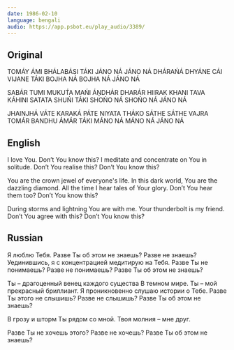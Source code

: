 ```yaml
---
date: 1986-02-10
language: bengali
audio: https://app.psbot.eu/play_audio/3389/
---
```


## Original

TOMÁY ÁMI BHÁLABÁSI
TÁKI JÁNO NÁ JÁNO NÁ
DHÁRAŃÁ DHYÁNE CÁI VIJANE
TÁKI BOJHA NÁ BOJHA NÁ
JÁNO NÁ

SABÁR TUMI MUKUT́A MAŃI
ÁṊDHÁR DHARÁR HIIRAK KHANI
TAVA KÁHINI SATATA SHUŃI
TÁKI SHOŃO NÁ SHOŃO NÁ
JÁNO NÁ

JHAINJHÁ VÁTE KARAKÁ PÁTE
NIYATA THÁKO SÁTHE SÁTHE
VAJRA TOMÁR BANDHU ÁMÁR
TÁKI MÁNO NÁ MÁNO NÁ
JÁNO NÁ

## English

I love You.
Don’t You know this?
I meditate and concentrate on You in solitude.
Don’t You realise this?
Don’t You know this?

You are the crown jewel of everyone's life.
In this dark world, You are the dazzling diamond.
All the time I hear tales of Your glory.
Don’t You hear them too?
Don’t You know this?

During storms and lightning
You are with me.
Your thunderbolt is my friend.
Don’t You agree with this?
Don’t You know this?

## Russian

Я люблю Тебя.
Разве Ты об этом не знаешь? Разве не знаешь?
Уединившись, я с  концентрацией медитирую на Тебя.
Разве Ты не понимаешь? Разве не понимаешь?
Разве Ты об этом не знаешь?

Ты – драгоценный венец каждого существа
В темном мире. Ты – мой прекрасный бриллиант.
Я проникновенно слушаю истории о Тебе.
Разве Ты этого не слышишь? Разве не слышишь?
Разве Ты об этом не знаешь?

В грозу и шторм
Ты рядом со мной.
Твоя молния – мне друг.

Разве Ты не хочешь этого? Разве не хочешь?
Разве Ты об этом не знаешь?
